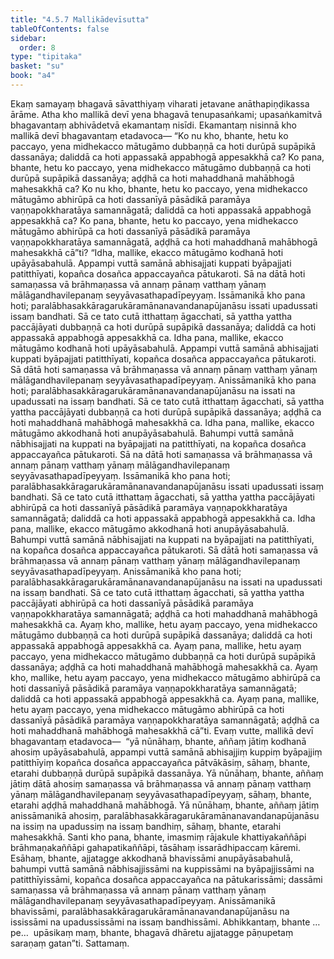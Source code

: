 ```yaml
---
title: "4.5.7 Mallikādevīsutta"
tableOfContents: false
sidebar:
  order: 8
type: "tipitaka"
basket: "su"
book: "a4"
---
```



<DynamicBreadcrumb />

<Division number="197" book="a4" bookNo="15" page="523">

<Paragraph number="1250" book="a4">
Ekaṃ samayaṃ bhagavā sāvatthiyaṃ viharati jetavane anāthapiṇḍikassa ārāme. Atha kho mallikā devī yena bhagavā tenupasaṅkami; upasaṅkamitvā bhagavantaṃ abhivādetvā ekamantaṃ nisīdi. Ekamantaṃ nisinnā kho mallikā devī bhagavantaṃ etadavoca—
</Paragraph>

<Paragraph number="1251" book="a4">
“Ko nu kho, bhante, hetu ko paccayo, yena midhekacco mātugāmo dubbaṇṇā ca hoti durūpā supāpikā dassanāya; daliddā ca hoti appassakā appabhogā appesakkhā ca?
</Paragraph>

<Paragraph number="1252" book="a4">
Ko pana, bhante, hetu ko paccayo, yena midhekacco mātugāmo dubbaṇṇā ca hoti durūpā supāpikā dassanāya; aḍḍhā ca hoti mahaddhanā mahābhogā mahesakkhā ca?
</Paragraph>

<Paragraph number="1253" book="a4">
Ko nu kho, bhante, hetu ko paccayo, yena midhekacco mātugāmo abhirūpā ca hoti dassanīyā pāsādikā paramāya vaṇṇapokkharatāya samannāgatā; daliddā ca hoti appassakā appabhogā appesakkhā ca?
</Paragraph>

<Paragraph number="1254" book="a4">
Ko pana, bhante, hetu ko paccayo, yena midhekacco mātugāmo abhirūpā ca hoti dassanīyā pāsādikā paramāya vaṇṇapokkharatāya samannāgatā, aḍḍhā ca hoti mahaddhanā mahābhogā mahesakkhā cā”ti?
</Paragraph>

<Paragraph number="1255" book="a4">
“Idha, mallike, ekacco mātugāmo kodhanā hoti upāyāsabahulā. Appampi vuttā samānā abhisajjati kuppati byāpajjati patitthīyati, kopañca dosañca appaccayañca pātukaroti. Sā na dātā hoti samaṇassa vā brāhmaṇassa vā annaṃ pānaṃ vatthaṃ yānaṃ mālāgandhavilepanaṃ seyyāvasathapadīpeyyaṃ. Issāmanikā kho pana hoti; paralābhasakkāragarukāramānanavandanapūjanāsu issati upadussati issaṃ bandhati. Sā ce tato cutā itthattaṃ āgacchati, sā yattha yattha paccājāyati dubbaṇṇā ca hoti durūpā supāpikā dassanāya; daliddā ca hoti appassakā appabhogā appesakkhā ca.
</Paragraph>

<Paragraph number="1256" book="a4">
Idha pana, mallike, ekacco mātugāmo kodhanā hoti upāyāsabahulā. Appampi vuttā samānā abhisajjati kuppati byāpajjati patitthīyati, kopañca dosañca appaccayañca pātukaroti. Sā dātā hoti samaṇassa vā brāhmaṇassa vā annaṃ pānaṃ vatthaṃ yānaṃ mālāgandhavilepanaṃ seyyāvasathapadīpeyyaṃ. Anissāmanikā kho pana hoti; paralābhasakkāragarukāramānanavandanapūjanāsu na issati na upadussati na issaṃ bandhati. Sā ce tato cutā itthattaṃ āgacchati, sā yattha yattha paccājāyati dubbaṇṇā ca hoti durūpā supāpikā dassanāya; aḍḍhā ca hoti mahaddhanā mahābhogā mahesakkhā ca.
</Paragraph>

<Paragraph number="1257" book="a4">
Idha pana, mallike, ekacco mātugāmo akkodhanā hoti anupāyāsabahulā. Bahumpi vuttā samānā nābhisajjati na kuppati na byāpajjati na patitthīyati, na kopañca dosañca appaccayañca pātukaroti. Sā na dātā hoti samaṇassa vā brāhmaṇassa vā annaṃ pānaṃ vatthaṃ yānaṃ mālāgandhavilepanaṃ seyyāvasathapadīpeyyaṃ. Issāmanikā kho pana hoti; paralābhasakkāragarukāramānanavandanapūjanāsu issati upadussati issaṃ bandhati. Sā ce tato cutā itthattaṃ āgacchati, sā yattha yattha paccājāyati abhirūpā ca hoti dassanīyā pāsādikā paramāya vaṇṇapokkharatāya samannāgatā; daliddā ca hoti appassakā appabhogā appesakkhā ca.
</Paragraph>

<Paragraph number="1258" book="a4">
Idha pana, mallike, ekacco mātugāmo akkodhanā hoti anupāyāsabahulā. Bahumpi vuttā samānā nābhisajjati na kuppati na byāpajjati na patitthīyati, na kopañca dosañca appaccayañca pātukaroti. Sā dātā hoti samaṇassa vā brāhmaṇassa vā annaṃ pānaṃ vatthaṃ yānaṃ mālāgandhavilepanaṃ seyyāvasathapadīpeyyaṃ. Anissāmanikā kho pana hoti; paralābhasakkāragarukāramānanavandanapūjanāsu na issati na upadussati na issaṃ bandhati. Sā ce tato cutā itthattaṃ āgacchati, sā yattha yattha paccājāyati abhirūpā ca hoti dassanīyā pāsādikā paramāya vaṇṇapokkharatāya samannāgatā; aḍḍhā ca hoti mahaddhanā mahābhogā mahesakkhā ca.
</Paragraph>

<Paragraph number="1259" book="a4">
Ayaṃ kho, mallike, hetu ayaṃ paccayo, yena midhekacco mātugāmo dubbaṇṇā ca hoti durūpā supāpikā dassanāya; daliddā ca hoti appassakā appabhogā appesakkhā ca. Ayaṃ pana, mallike, hetu ayaṃ paccayo, yena midhekacco mātugāmo dubbaṇṇā ca hoti durūpā supāpikā dassanāya; aḍḍhā ca hoti mahaddhanā mahābhogā mahesakkhā ca. Ayaṃ kho, mallike, hetu ayaṃ paccayo, yena midhekacco mātugāmo abhirūpā ca hoti dassanīyā pāsādikā paramāya vaṇṇapokkharatāya samannāgatā; daliddā ca hoti appassakā appabhogā appesakkhā ca. Ayaṃ pana, mallike, hetu ayaṃ paccayo, yena midhekacco mātugāmo abhirūpā ca hoti dassanīyā pāsādikā paramāya vaṇṇapokkharatāya samannāgatā; aḍḍhā ca hoti mahaddhanā mahābhogā mahesakkhā cā”ti.
</Paragraph>

<Paragraph number="1260" book="a4">
Evaṃ vutte, mallikā devī bhagavantaṃ etadavoca—  “yā nūnāhaṃ, bhante, aññaṃ jātiṃ kodhanā ahosiṃ upāyāsabahulā, appampi vuttā samānā abhisajjiṃ kuppiṃ byāpajjiṃ patitthīyiṃ kopañca dosañca appaccayañca pātvākāsiṃ, sāhaṃ, bhante, etarahi dubbaṇṇā durūpā supāpikā dassanāya.
</Paragraph>

<Paragraph number="1261" book="a4">
Yā nūnāhaṃ, bhante, aññaṃ jātiṃ dātā ahosiṃ samaṇassa vā brāhmaṇassa vā annaṃ pānaṃ vatthaṃ yānaṃ mālāgandhavilepanaṃ seyyāvasathapadīpeyyaṃ, sāhaṃ, bhante, etarahi aḍḍhā mahaddhanā mahābhogā.
</Paragraph>

<Paragraph number="1262" book="a4">
Yā nūnāhaṃ, bhante, aññaṃ jātiṃ anissāmanikā ahosiṃ, paralābhasakkāragarukāramānanavandanapūjanāsu na issiṃ na upadussiṃ na issaṃ bandhiṃ, sāhaṃ, bhante, etarahi mahesakkhā. Santi kho pana, bhante, imasmiṃ rājakule khattiyakaññāpi brāhmaṇakaññāpi gahapatikaññāpi, tāsāhaṃ issarādhipaccaṃ kāremi. Esāhaṃ, bhante, ajjatagge akkodhanā bhavissāmi anupāyāsabahulā, bahumpi vuttā samānā nābhisajjissāmi na kuppissāmi na byāpajjissāmi na patitthīyissāmi, kopañca dosañca appaccayañca na pātukarissāmi; dassāmi samaṇassa vā brāhmaṇassa vā annaṃ pānaṃ vatthaṃ yānaṃ mālāgandhavilepanaṃ seyyāvasathapadīpeyyaṃ. Anissāmanikā bhavissāmi, paralābhasakkāragarukāramānanavandanapūjanāsu na ississāmi na upadussissāmi na issaṃ bandhissāmi. Abhikkantaṃ, bhante …pe…  upāsikaṃ maṃ, bhante, bhagavā dhāretu ajjatagge pāṇupetaṃ saraṇaṃ gatan”ti.

</Paragraph>
</Division>

<Paragraph number="1263" type="center" book="a4">
Sattamaṃ.
</Paragraph>